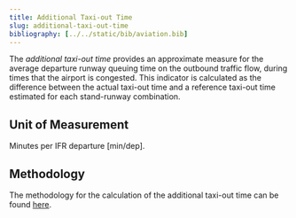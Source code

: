 ```yaml
---
title: Additional Taxi-out Time
slug: additional-taxi-out-time
bibliography: [../../static/bib/aviation.bib]
---
```


The *additional taxi-out time* provides an approximate measure for the average departure runway queuing time on the outbound traffic flow, during times that the airport is congested. This indicator is calculated as the difference between the actual taxi-out time and a reference taxi-out time estimated for each stand-runway combination.

## Unit of Measurement
Minutes per IFR departure [min/dep].

## Methodology
The methodology for the calculation of the additional taxi-out time can be found [here](/methodology/additional-taxi-out-time/).
